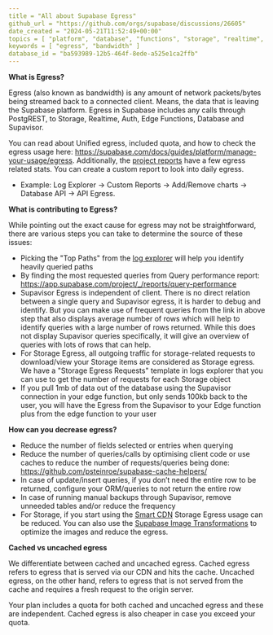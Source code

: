 ```yaml
---
title = "All about Supabase Egress"
github_url = "https://github.com/orgs/supabase/discussions/26605"
date_created = "2024-05-21T11:52:49+00:00"
topics = [ "platform", "database", "functions", "storage", "realtime", "auth", "supavisor" ]
keywords = [ "egress", "bandwidth" ]
database_id = "ba593989-12b5-464f-8ede-a525e1ca2ffb"
---
```


**What is Egress?**

Egress (also known as bandwidth) is any amount of network packets/bytes being streamed back to a connected client. Means, the data that is leaving the Supabase platform. Egress in Supabase includes any calls through PostgREST, to Storage, Realtime, Auth, Edge Functions, Database and Supavisor.

You can read about Unified egress, included quota, and how to check the egress usage here: https://supabase.com/docs/guides/platform/manage-your-usage/egress. Additionally, the [project reports](https://supabase.com/dashboard/project/_/reports) have a few egress related stats. You can create a custom report to look into daily egress.

- Example: Log Explorer -> Custom Reports -> Add/Remove charts -> Database API -> API Egress.

**What is contributing to Egress?**

While pointing out the exact cause for egress may not be straightforward, there are various steps you can take to determine the source of these issues:

- Picking the "Top Paths" from the [log explorer](https://app.supabase.com/project/_/logs/explorer/templates) will help you identify heavily queried paths
- By finding the most requested queries from Query performance report: https://app.supabase.com/project/_/reports/query-performance
- Supavisor Egress is independent of client. There is no direct relation between a single query and Supavisor egress, it is harder to debug and identify. But you can make use of frequent queries from the link in above step that also displays average number of rows which will help to identify queries with a large number of rows returned. While this does not display Supavisor queries specifically, it will give an overview of queries with lots of rows that can help.
- For Storage Egress, all outgoing traffic for storage-related requests to download/view your Storage items are considered as Storage egress. We have a "Storage Egress Requests" template in logs explorer that you can use to get the number of requests for each Storage object
- If you pull 1mb of data out of the database using the Supavisor connection in your edge function, but only sends 100kb back to the user, you will have the Egress from the Supavisor to your Edge function plus from the edge function to your user

**How can you decrease egress?**

- Reduce the number of fields selected or entries when querying
- Reduce the number of queries/calls by optimising client code or use caches to reduce the number of requests/queries being done: https://github.com/psteinroe/supabase-cache-helpers/
- In case of update/insert queries, if you don’t need the entire row to be returned, configure your ORM/queries to not return the entire row
- In case of running manual backups through Supavisor, remove unneeded tables and/or reduce the frequency
- For Storage, if you start using the [Smart CDN](https://supabase.com/docs/guides/storage/cdn/smart-cdn) Storage Egress usage can be reduced. You can also use the [Supabase Image Transformations](https://supabase.com/docs/guides/storage/image-transformations) to optimize the images and reduce the egress.


**Cached vs uncached egress**

We differentiate between cached and uncached egress. Cached egress refers to egress that is served via our CDN and hits the cache. Uncached egress, on the other hand, refers to egress that is not served from the cache and requires a fresh request to the origin server.

Your plan includes a quota for both cached and uncached egress and these are independent. Cached egress is also cheaper in case you exceed your quota.
